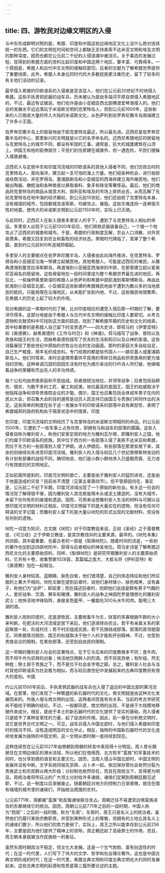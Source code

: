 ```yaml
---
---
---
```

title: 四、游牧民对边缘文明区的入侵
---



与中东形成鲜明对照的是，希腊、印度和中国这些边缘地区文化上没什么绝对连续统一的东西。它们的文明在时间和空间上都缺乏支持美索不达米亚文明和埃及文明的那种深度，因而也都在公元前二千纪的入侵浪潮中被消灭。关于事态的发展过程，现得到的希腊方面的资料比起印度和中国这两个地区，要丰富、可靠得多。一个原因是，希腊人和古代中东文明的接触较密切，后者的文献为了解希腊世界提供了重要线索，此外，希腊人本身比同时代的大多数民族更注重历史，留下了较多的有关他们活动的记录。

最早侵入希腊的印欧语系的入侵者是亚该亚人，他们在公元前20世纪不时地侵入希腊。这些手执青铜武器的战车兵，历未被认为是由多瑙河平原自南侵入希腊地区的，不过，最近有证据说，他们也许是由小亚细亚西北部横渡爱琴海侵入的。他们总的发展水平远远落后于米诺斯文明的克里特岛人，但到公元前1600年，这些新来的人已吸收大量的传入大陆的米诺斯文化，从色萨利到伯罗奔尼撒半岛南端建立了许多小王国。

伯罗奔尼撒半岛上的居留地由于距克里特岛最近，所以最先进。迈西尼是伯罗奔尼撒半岛的中心，那里新兴的文明就是以它的名字命名的。迈西尼希腊地区的居留地与克里特岛上的城市不同，都设有牢固的工事。通常是，巨大的城堡建筑在山顶上，供国王和他的臣僚居住；平民们的住房建在城堡外，但一遇危险，平民们便躲入城堡避难。

迈西尼人与定居中东和印度河流域的印欧语系的其他入侵者不同，他们仿效古时的克里特岛人，面向海洋，建立起一支可怕的海上力量。他们视各种机会，进行劫掠或经商活动，并在罗得岛、塞浦路斯岛和小亚细亚的西海岸建立海外殖民地。他们输出陶器、橄榄油和各种兽皮以换取香料、象牙和珠宝等奢侈品。最后，他们的商品将克里特岛的商品从南意大利、叙利亚和埃及的市场上排挤出去，从而瓦解了先前克里特岛在地中海的经济霸权，到公元前15世纪，他们还劫掠了克里特岛本身。没有城墙的城市，包括都城克诺索斯，均被攻占、摧毁。这些灾难连同一连串毁灭性的地震，使伟大的米诺斯文明到公元前1150年时，实际上已灭绝。

与此同时，迈西尼人在新入侵者多里安人的手下，遭到了与克里特岛人相似的命运。多里安人出现于公元前120O年前后，他们用铁武器装备自己，一个接一个地攻占了迈西尼的城堡和城市。于是，希腊的行政制度瓦解，农业人口消散，对外贸易萧条，希腊又回复到农业和畜牧的经济状态。黑暗时代降临了，笼罩了整个希腊，直到约公元前800年造城邦崛起。

多里安人的主要据点在伯罗奔尼撒半岛，入侵者由此向海外推进，在克里特岛、罗得岛和小亚细亚沿海一带建立起殖民地。其他希腊人，可能是迈西尼的难民，从雅典渡海到基克拉泽斯群岛，再渡海到小亚细亚西海岸的中部，在那里建立起以爱奥尼亚闻名的居留地，这些居留地在一段时间里成为整个希腊世界最先进的地区。再往北，一些操伊奥里斯语的希腊人从色萨利和希腊中部航海到莱斯博斯岛，再由此航海到小亚细亚北部。小亚细亚这些新建的希腊殖民地由于遭到为数众多的当地居民的抵抗，只能局限在沿海地区，从未能扩张到内地，不过，这些殖民地很繁荣，在希腊人的历史上起了较大的作用。

现对希腊的这一黑暗时代的了解，比对印度相应的遭受入侵后那一时期的了解，要详尽得多。这部分地是由于希腊人与古代中东文明的接触比印度人要密切。从考古遗物和文献资料中可找到这方面的踪迹，找到了解希腊早期的历史和文化的线索。其中较重要的是希腊人自己留下的宝贵遗产——四大史诗，即荷马的《伊里亚特》和《奥德赛》，赫希奥德的《工作与时日》和《神谱》。荷马描写了战争、冒险以及贵族和国王的生活，而赫希奥德则描写了农夫的生活和知识以及众神的家谱。这些诗篇展现了那些世纪中原始的农牧业社会的生动画面。那时的家庭大多自给自足，自己生产粮食，用羊毛织成衣料。专门经商的都是些外国人——腓尼基人或塞浦路斯岛人。他们时常来，来时总是携带着供平民用的零碎日用品和供贵族用的更为值钱的货物。这种单调沉寂的田园生活有时也为偶尔来访的行吟诗人所打破，他弹唱着战争的荣耀和杰出先人的丰功伟绩。

每个公社均由贵族家庭和平民组成。前者居统治地位，并领导战争；后者包括自耕农、佃农、为数不多的工匠、雇工和奴隶。地位最高的是国王，国王的权威取决于他指挥战争和领导贵族院会议的才能。偶尔，国王也召集包括全体成年男子在内的民众大会，但召集大会的目的通常是动员人民支持已由国王与贵族们共同作出的决定。这些简单的制度在处于这一发展水平的印欧语系的部落中具有典型性，表明了希腊城邦的政府机构处于萌芽状态中的情景。印度

在印度，印度河流域的文明经历了与克里特岛的米诺斯文明相同的命运。约公元前1500年，它遭到了一些军事上占有优势，即拥有马和战车的部落的蹂躏。这些入侵者自称为雅利安人，称他们安家定居的地方为雅利瓦尔塔，即雅利安人之国，他们均属于印欧语系的民族。其中位于西方的一些部落入侵了美索不达米亚和希腊，而位于东方的一些部落则入侵了伊朗。进入伊朗后，有些部落在那里安居下来，其余的则继续向东进至印度河流域。雅利安人的入侵与较后几个世纪里穆斯林发动的有计划有部署的战役不同，确切地说，他们是小群小群地渗入已盛极而衰、无力进行有效抵抗的文明地区。

正如前面所提到的，印度河文明的衰亡，主要是由于雅利安人的猛烈进攻，还是由于地震造成的灾变？目前尚不清楚（见第五章第四节）。但不管原因何在，事实是，公元前二千纪下半期，印度河流域出现了一个原始的新社会。有关这一社会的情况现了解得很不够，因为雅利安人其住房是用木头或泥土建造的，没有大城市，未留下任何有形的废墟和遗迹。因而，可用来设想雅利安人生活的材料与可据以设想印度河文明的材料正相反。印度河文明留下的是大量实在的遗物，但没有任何可释读的文字记载；而雅利安人留下的是大量以吠陀的形式出现的文献材料，但没有任何别的遗物。

吠陀一词意为知识。古文献《吠陀》对于印度教徒来说，正如《圣经》之于基督教徒、《可兰经》之于伊斯兰教徒，是其宗教信仰的主要来源。最早的。《吠陀本集》共四部。其中最重要、也最古老的一部是《梨俱吠陀》。随着时间的流逝，一些别的著作也加到这四部吠陀中，获得与后者相似的神圣地位。荷马史诗是了解希腊迈西尼文化的主要原始资料，同样，《梨俱吠陀》是研究早期雅利安人的主要原始资料。它共有十卷，收集赞歌1028首，其篇幅之庞大，大抵与将《伊利亚特》和《奥德赛》加在一起相当。

雅利安人身材较高、蓝眼睛、肤色白皙，他们很清楚，自己的体态特征和他们所征服的土著大不相同。吠陀文献在提到后者时，说他们身材矮小、肤色暗黑，没有鼻子，称他们为"达萨"，即奴隶；而在描述前者时，则把他们说成是颇有男子气概的人，爱好战争、饮酒、赛车和赌博。雅利安人的战争之神因陀罗是理想化的雅利安武士；他快活地冲锋陷阵，身披金色盔甲，一餐能吃30O头水牛的肉，能喝三大湖的酒。

雅利安人刚到印度时，还是游牧民，主要依畜牛为生，财富的多寡根据牛群的大小来判断。在肥沃的大河流域定居下来后，他们逐渐转向农业。若干有亲属关系的家庭聚居一处，形成村庄；若干村庄组成氏族，若干氏族结成部落。部落的首领是国王。同希腊情况相仿，国王的权威取决于他个人的才能和开创精神，不过，也受到贵族会议的限制，在某些部落，还受到自由民的限制。

这一早期的雅利安人社会的显著特点，在于它与后来的印度教根本不同；食牛肉，而不将牛作为崇拜的对象；快活地饮用醉人的烈酒，而不将其弃绝；有阶级，然无种姓；祭士居于贵族之下，而不是位于社会金字塔之颠。总之，雅利安人社会与当时其他印欧语系为社会极为相似，而与较后救世纪中发展起来的古典印度教则有很大的差别。中国

约公元前1500年前后，手执青铜武器的战车兵也入侵了遥远的中国北部的黄河流域。在那里，他们发现了一种繁盛的新石器时代的文化，商文明就是由这种文化发展而来的。外族人侵与商文明的出现，这两者间究竟有何关系，当前的考古学研究尚不能给于明确的结论。不过，一般都同意，商文明的出现，不是缘于大规模地移植外来成分，相反，是由于本士的新石器时代的文化提供了坚实的基础，而入侵者只是赋予了某种变革性的力量，起了促进的作用。因此，前一章在分析商文明时，说它是世界古代文明之一。可见，战车兵侵入中国北部时，与他们侵入希腊和印度时的情况不同，没有造成明显的文化中止。相反，独特的中国新石器时代的文化连续地发展为独特的中国文明，这一文明从商时期一直持续到现在。

这种连续性在公元前1027年由商朝到周朝的转变中表现得十分明显。周人曾长期居住在文明边缘区的渭水流域，所以他们在借用西、北方牧羊"蛮族"的军事技术的同时，也分享到商的语言和主要文化。因而，当周人侵占中国北部时，中国文明的发展并没有中断。文字系统同祖先崇拜、占卜术一起，依旧保存管社会依然分裂为贵族武士和农民群众两大阶级；分封制也依然存在，而且在周统治下，变得更为明显。周统治者将所征占的广大领土分封给许多诸侯，诸侯们定期到周朝廷觐见述职，不过，这一制度以后渐被废止。随着朝廷对地方的控制力日渐衰微，居住在围有城墙的城市里的诸侯们，开始统治周围的农村。

公元前771年，周都被"蛮族"和反叛诸侯联合攻占。周朝迁往不易遭受边境蛮族进攻的东都继续它的统治。因而，周朝公元前771年之前的一段时期，中国人称为"西周"；之后的一段时期，称为"东周"。东周时，周王只是名义上的统治者。虽然他们仍履行某些宗教职责，并受到某种形式上的尊敬，但拥有的土地比其名义上的诸侯们要少，所以他们的势力更弱了。实际上，周王之所以能幸存到公元前256年，主要是因为他们提供了精神上的领导。周正朝还起了高级祭士的作用，而且，周王朝本身就被当作民族统一的象征。

虽然东周时期政治不稳定，但文化大发展。这是一个生气勃勃、富有创造性的时代；在这一时代里，人们写下了伟大的文学、哲学和社会理论著作。这也是中国古典文明形成的时代；在这一时代里，希腊古典文明和印度古典文明也大约同时发展起来。这些古典文明的起源和性质是第三篇所要论述的主题。